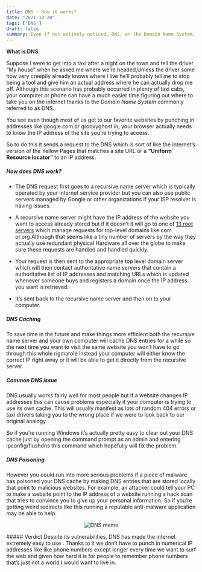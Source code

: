 ```yaml
---
title: DNS - How it works?
date: "2021-10-20"
tags: ['DNS']
draft: false
summary: Even if not actively noticed, DNS, or the Domain Name System, streamlines internet browsing by translating user-friendly domain names into numerical IP addresses.
---
```



**What is DNS**

Suppose I were to get into a taxi after a night on the town and tell the driver “My house” when he asked me where we’re headed,Unless the driver some how very creepily already knows where I live he’ll probably tell me to stop being a tool and give him an actual address where he can actually drop me off. Although this scenario has probably occurred in plenty of taxi cabs, your computer or phone can have a much easier time figuring out where to take you on the internet thanks to the *Domain Name System* commonly referred to as DNS.

You see even though most of us get to our favorite websites by punching in addresses like google.com or groovyghost.in, your browser actually needs to know the IP address of the site you’re trying to access.

So to do this it sends a request to the DNS which is sort of like the Internet’s version of the Yellow Pages that matches a site URL or a **“Uniform Resource locator”** to an IP address.

##### How does DNS work?
- The DNS request first goes to a recursive name server which is typically operated by your internet service provider but you can also use public servers managed by Google or other organizations if your ISP resolver is having issues.

- A recursive name server might have the IP address of the website you want to access already stored but if it doesn’t it will go to one of [13 root servers](https://www.iana.org/domains/root/servers) which manage requests for top-level domains like com or.org.Although that seems like a tiny number of servers by the way they actually use redundant physical Hardware all over the globe to make sure these requests are handled and handled quickly.

- Your request is then sent to the appropriate top level domain server which will then contact authoritative name servers that contain a authoritative list of IP addresses and matching URLs which is updated whenever someone buys and registers a domain once the IP address you want is retrieved.

- It’s sent back to the recursive name server and then on to your computer.

##### DNS Caching
To save time in the future and make things more efficient both the recursive name server and your own computer will cache DNS entries for a while so the next time you want to visit the same website you won’t have to go through this whole rigmarole instead your computer will either know the correct IP right away or it will be able to get it directly from the recursive server.

##### Common DNS issue
DNS usually works fairly well for most people but if a website changes IP addresses this can cause problems especially if your computer is trying to use its own cache. This will usually manifest as lots of random 404 errors or taxi drivers taking you to the wrong place if we were to look back to our original analogy.

So if you’re running Windows it’s actually pretty easy to clear out your DNS cache just by opening the command prompt as an admin and entering ipconfig/flushdns this command which hopefully will fix the problem.

##### DNS Poisoning
However you could run into more serious problems if a piece of malware has poisoned your DNS cache by making DNS entries that are stored locally that point to malicious websites. For example, an attacker could tell your PC to make a website point to the IP address of a website running a hack scan that tries to convince you to give up your personal information.
So if you’re getting weird redirects like this running a reputable anti-malware application may be able to help.
<p align="center">
<img className="inline" src="/static/images/Blog/dns.jpg" alt="DNS meme" />
</p>
##### Verdict
Despite its vulnerabilities, DNS has made the internet extremely easy to use . Thanks to it we don’t have to punch in numerical IP addresses like like phone numbers except longer every time we want to surf the web and given how hard it is for people to remember phone numbers that’s just not a world I would want to live in.